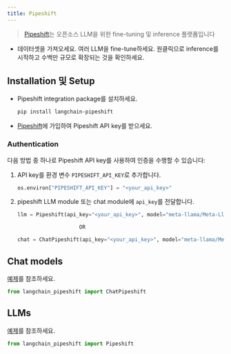```yaml
---
title: Pipeshift
---
```


> [Pipeshift](https://pipeshift.com)는 오픈소스 LLM을 위한 fine-tuning 및 inference 플랫폼입니다

- 데이터셋을 가져오세요. 여러 LLM을 fine-tune하세요. 원클릭으로 inference를 시작하고 수백만 규모로 확장되는 것을 확인하세요.

## Installation 및 Setup

- Pipeshift integration package를 설치하세요.

  ```bash
  pip install langchain-pipeshift
  ```

- [Pipeshift](https://pipeshift.com)에 가입하여 Pipeshift API key를 받으세요.

### Authentication

다음 방법 중 하나로 Pipeshift API key를 사용하여 인증을 수행할 수 있습니다:

1. API key를 환경 변수 `PIPESHIFT_API_KEY`로 추가합니다.

    ```python
    os.environ["PIPESHIFT_API_KEY"] = "<your_api_key>"
    ```

2. pipeshift LLM module 또는 chat module에 `api_key`를 전달합니다.

    ```python
    llm = Pipeshift(api_key="<your_api_key>", model="meta-llama/Meta-Llama-3.1-8B-Instruct", max_tokens=512)

                        OR

    chat = ChatPipeshift(api_key="<your_api_key>", model="meta-llama/Meta-Llama-3.1-8B-Instruct", max_tokens=512)
    ```

## Chat models

[예제](/oss/integrations/chat/pipeshift)를 참조하세요.

```python
from langchain_pipeshift import ChatPipeshift
```
## LLMs

[예제](/oss/integrations/llms/pipeshift)를 참조하세요.

```python
from langchain_pipeshift import Pipeshift
```